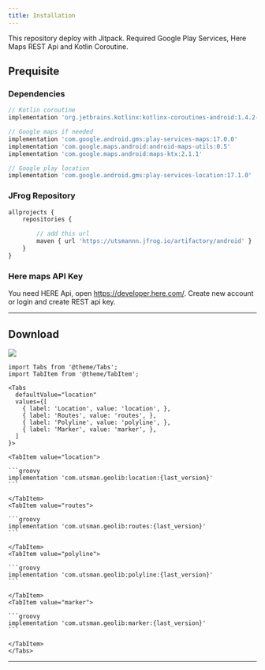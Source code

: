 ```yaml
---
title: Installation
---
```


This repository deploy with Jitpack. Required Google Play Services, Here Maps REST Api and Kotlin Coroutine.

## Prequisite

### Dependencies

```jsx
// Kotlin coroutine
implementation 'org.jetbrains.kotlinx:kotlinx-coroutines-android:1.4.2-native-mt'

// Google maps if needed
implementation 'com.google.android.gms:play-services-maps:17.0.0'
implementation 'com.google.maps.android:android-maps-utils:0.5'
implementation 'com.google.maps.android:maps-ktx:2.1.1'

// Google play location
implementation 'com.google.android.gms:play-services-location:17.1.0'
```

### JFrog Repository

```jsx
allprojects {
    repositories {

        // add this url
        maven { url 'https://utsmannn.jfrog.io/artifactory/android' }
    }
}
```

### Here maps API Key

You need HERE Api, open https://developer.here.com/. Create new account or login and create REST api key.

---

## Download

![](https://artifactory-badge.herokuapp.com/artifactory?url=https://utsmannn.jfrog.io/artifactory/android/com/utsman/geolib/location/)

````mdx-code-block
import Tabs from '@theme/Tabs';
import TabItem from '@theme/TabItem';

<Tabs
  defaultValue="location"
  values={[
    { label: 'Location', value: 'location', },
    { label: 'Routes', value: 'routes', },
    { label: 'Polyline', value: 'polyline', },
    { label: 'Marker', value: 'marker', },
  ]
}>

<TabItem value="location">

```groovy
implementation 'com.utsman.geolib:location:{last_version}'
```

</TabItem>
<TabItem value="routes">

```groovy
implementation 'com.utsman.geolib:routes:{last_version}'
```

</TabItem>
<TabItem value="polyline">

```groovy
implementation 'com.utsman.geolib:polyline:{last_version}'
```

</TabItem>
<TabItem value="marker">

```groovy
implementation 'com.utsman.geolib:marker:{last_version}'
```

</TabItem>
</Tabs>

````

---
